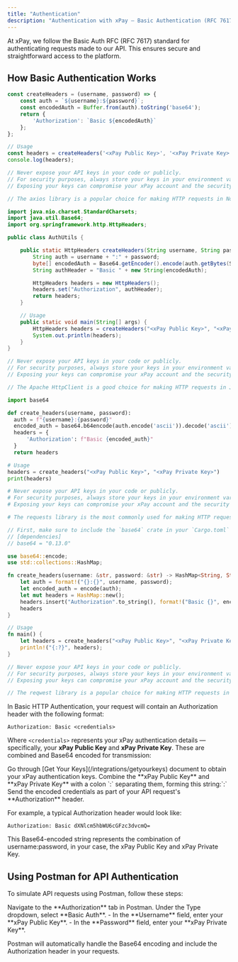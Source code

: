 ```yaml
---
title: "Authentication"
description: "Authentication with xPay — Basic Authentication (RFC 7617)"
---
```


At xPay, we follow the Basic Auth RFC (RFC 7617) standard for authenticating requests made to our API. This ensures secure and straightforward access to the platform.

## How Basic Authentication Works

<RequestExample>

```javascript Node.js
const createHeaders = (username, password) => {
    const auth = `${username}:${password}`;
    const encodedAuth = Buffer.from(auth).toString('base64');
    return {
        'Authorization': `Basic ${encodedAuth}`
    };
};

// Usage
const headers = createHeaders('<xPay Public Key>', '<xPay Private Key>');
console.log(headers);

// Never expose your API keys in your code or publicly.
// For security purposes, always store your keys in your environment variables. 
// Exposing your keys can compromise your xPay account and the security of your transactions.

// The axios library is a popular choice for making HTTP requests in Node.js and supports Basic Authentication natively.
```

```java Java
import java.nio.charset.StandardCharsets;
import java.util.Base64;
import org.springframework.http.HttpHeaders;

public class AuthUtils {

    public static HttpHeaders createHeaders(String username, String password) {
        String auth = username + ":" + password;
        byte[] encodedAuth = Base64.getEncoder().encode(auth.getBytes(StandardCharsets.US_ASCII));
        String authHeader = "Basic " + new String(encodedAuth);

        HttpHeaders headers = new HttpHeaders();
        headers.set("Authorization", authHeader);
        return headers;
    }

    // Usage
    public static void main(String[] args) {
        HttpHeaders headers = createHeaders("<xPay Public Key>", "<xPay Private Key>");
        System.out.println(headers);
    }
}

// Never expose your API keys in your code or publicly.
// For security purposes, always store your keys in your environment variables.
// Exposing your keys can compromise your xPay account and the security of your transactions.

// The Apache HttpClient is a good choice for making HTTP requests in Java and it supports Basic Authentication natively.
```

```python Python
import base64

def create_headers(username, password):
  auth = f"{username}:{password}"
  encoded_auth = base64.b64encode(auth.encode('ascii')).decode('ascii')
  headers = {
      'Authorization': f"Basic {encoded_auth}"
  }
  return headers

# Usage
headers = create_headers("<xPay Public Key>", "<xPay Private Key>")
print(headers)

# Never expose your API keys in your code or publicly.
# For security purposes, always store your keys in your environment variables. 
# Exposing your keys can compromise your xPay account and the security of your transactions.

# The requests library is the most commonly used for making HTTP requests in Python and supports Basic Authentication natively.
```

```rust Rust
// First, make sure to include the `base64` crate in your `Cargo.toml`
// [dependencies]
// base64 = "0.13.0"

use base64::encode;
use std::collections::HashMap;

fn create_headers(username: &str, password: &str) -> HashMap<String, String> {
    let auth = format!("{}:{}", username, password);
    let encoded_auth = encode(auth);
    let mut headers = HashMap::new();
    headers.insert("Authorization".to_string(), format!("Basic {}", encoded_auth));
    headers
}

// Usage
fn main() {
    let headers = create_headers("<xPay Public Key>", "<xPay Private Key>");
    println!("{:?}", headers);
}

// Never expose your API keys in your code or publicly.
// For security purposes, always store your keys in your environment variables. 
// Exposing your keys can compromise your xPay account and the security of your transactions.

// The reqwest library is a popular choice for making HTTP requests in Rust and supports Basic Authentication natively.
```
</RequestExample>

In Basic HTTP Authentication, your request will contain an Authorization header with the following format:

```http
Authorization: Basic <credentials>
```

Where `<credentials>` represents your xPay authentication details — specifically, your **xPay Public Key** and **xPay Private Key**. These are combined and Base64 encoded for transmission:

<Tip>
  Go through [Get Your Keys](/integrations/getyourkeys) document to obtain your
  xPay authentication keys.
</Tip>

<Steps>
  <Step title="Combine Public and Private Keys">
    Combine the **xPay Public Key** and **xPay Private Key** with a colon `:` separating them, forming this string:`<xPay Public Key>:<xPay Private Key>`
  </Step>
  <Step title="Encode Credentials Using Base64" />
  <Step title="Add the Authorization Header">
  Send the encoded credentials as part of your API request's **Authorization** header.
  </Step>
</Steps>

For example, a typical Authorization header would look like:

```http
Authorization: Basic dXNlcm5hbWU6cGFzc3dvcmQ=
```

<Note>
  This Base64-encoded string represents the combination of username:password, in
  your case, the xPay Public Key and xPay Private Key.
</Note>

## Using Postman for API Authentication

To simulate API requests using Postman, follow these steps:

<Steps>
  <Step title="Select Basic Auth in Postman">
    Navigate to the **Authorization** tab in Postman. Under the Type dropdown,
    select **Basic Auth**.
  </Step>
  <Step title="Enter API Credentials">
    - In the **Username** field, enter your **xPay Public Key**. - In the
    **Password** field, enter your **xPay Private Key**.
  </Step>
</Steps>

Postman will automatically handle the Base64 encoding and include the Authorization header in your requests.
